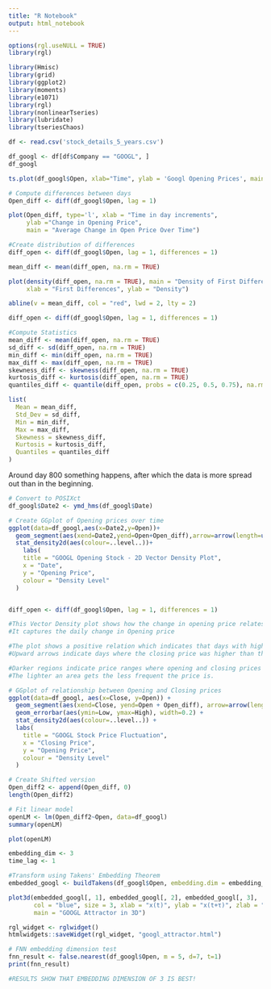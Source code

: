 ```yaml
---
title: "R Notebook"
output: html_notebook
---
```



```r
options(rgl.useNULL = TRUE)
library(rgl)

library(Hmisc)
library(grid)
library(ggplot2)
library(moments)
library(e1071)
library(rgl)
library(nonlinearTseries)
library(lubridate)
library(tseriesChaos)

```


```r
df <- read.csv('stock_details_5_years.csv')

df_googl <- df[df$Company == "GOOGL", ]
df_googl
```

```r
ts.plot(df_googl$Open, xlab="Time", ylab = 'Googl Opening Prices', main = "Googl Opening Prices over Time")
```


```r
# Compute differences between days
Open_diff <- diff(df_googl$Open, lag = 1)

plot(Open_diff, type='l', xlab = "Time in day increments", 
     ylab ="Change in Opening Price", 
     main = "Average Change in Open Price Over Time")

```

```r

#Create distribution of differences
diff_open <- diff(df_googl$Open, lag = 1, differences = 1)

mean_diff <- mean(diff_open, na.rm = TRUE)

plot(density(diff_open, na.rm = TRUE), main = "Density of First Differences in Open Price", 
     xlab = "First Differences", ylab = "Density")

abline(v = mean_diff, col = "red", lwd = 2, lty = 2)


```
```r

diff_open <- diff(df_googl$Open, lag = 1, differences = 1)

#Compute Statistics
mean_diff <- mean(diff_open, na.rm = TRUE)
sd_diff <- sd(diff_open, na.rm = TRUE)
min_diff <- min(diff_open, na.rm = TRUE)
max_diff <- max(diff_open, na.rm = TRUE)
skewness_diff <- skewness(diff_open, na.rm = TRUE)
kurtosis_diff <- kurtosis(diff_open, na.rm = TRUE)
quantiles_diff <- quantile(diff_open, probs = c(0.25, 0.5, 0.75), na.rm = TRUE)

list(
  Mean = mean_diff,
  Std_Dev = sd_diff,
  Min = min_diff,
  Max = max_diff,
  Skewness = skewness_diff,
  Kurtosis = kurtosis_diff,
  Quantiles = quantiles_diff
)
```



Around day 800 something happens, after which the data is more spread out than in the beginning.

```r
# Convert to POSIXct
df_googl$Date2 <- ymd_hms(df_googl$Date)  

# Create GGplot of Opening prices over time
ggplot(data=df_googl,aes(x=Date2,y=Open))+
  geom_segment(aes(xend=Date2,yend=Open+Open_diff),arrow=arrow(length=unit(.2,"cm")))+
  stat_density2d(aes(colour=..level..))+
    labs(
    title = "GOOGL Opening Stock - 2D Vector Density Plot",
    x = "Date",
    y = "Opening Price",
    colour = "Density Level"
  )


diff_open <- diff(df_googl$Open, lag = 1, differences = 1)

#This Vector Density plot shows how the change in opening price relates to the closing price. 
#It captures the daily change in Opening price

#The plot shows a positive relation which indicates that days with higher opening prices generally tend to have higher closing prices. 
#Upward arrows indicate days where the closing price was higher than the opening price. Close > Open. The length of this arrow represents the magnitude. 

#Darker regions indicate price ranges where opening and closing prices occurred most. 
#The lighter an area gets the less frequent the price is.

# GGplot of relationship between Opening and Closing prices
ggplot(data=df_googl, aes(x=Close, y=Open)) +
  geom_segment(aes(xend=Close, yend=Open + Open_diff), arrow=arrow(length=unit(.2, "cm"))) +
  geom_errorbar(aes(ymin=Low, ymax=High), width=0.2) +
  stat_density2d(aes(colour=..level..)) +
  labs(
    title = "GOOGL Stock Price Fluctuation",
    x = "Closing Price",
    y = "Opening Price",
    colour = "Density Level"
  )


```

```r
# Create Shifted version
Open_diff2 <- append(Open_diff, 0)
length(Open_diff2)

# Fit linear model
openLM <- lm(Open_diff2~Open, data=df_googl)
summary(openLM)
```

```r
plot(openLM)
```



```r
embedding_dim <- 3 
time_lag <- 1    

#Transform using Takens' Embedding Theorem
embedded_googl <- buildTakens(df_googl$Open, embedding.dim = embedding_dim, time.lag = time_lag)

plot3d(embedded_googl[, 1], embedded_googl[, 2], embedded_googl[, 3], 
       col = "blue", size = 3, xlab = "x(t)", ylab = "x(t+τ)", zlab = "x(t+2τ)", 
       main = "GOOGL Attractor in 3D")

rgl_widget <- rglwidget()
htmlwidgets::saveWidget(rgl_widget, "googl_attractor.html")

```

```r

# FNN embedding dimension test
fnn_result <- false.nearest(df_googl$Open, m = 5, d=7, t=1)
print(fnn_result)

#RESULTS SHOW THAT EMBEDDING DIMENSION OF 3 IS BEST!
```




